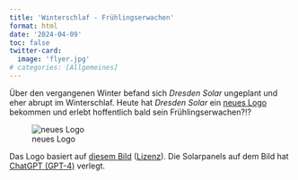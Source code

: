 ```yaml
---
title: 'Winterschlaf - Frühlingserwachen'
format: html
date: '2024-04-09'
toc: false
twitter-card:
  image: 'flyer.jpg'
# categories: [Allgemeines]
---
```


Über den vergangenen Winter befand sich *Dresden Solar* ungeplant und eher abrupt im Winterschlaf. Heute hat *Dresden Solar* ein [neues Logo](/images/chat_gpt_dresden_solar_small.jpeg) bekommen und erlebt hoffentlich bald sein Frühlingserwachen?!?

![neues Logo](/images/chat_gpt_dresden_solar_small.jpeg)

Das Logo basiert auf [diesem Bild](https://commons.wikimedia.org/w/index.php?title=File:100130_150006_Dresden_Frauenkirche_winter_blue_sky-2.jpg&oldid=740381310) ([Lizenz](https://creativecommons.org/licenses/by-sa/3.0/deed.en)). Die Solarpanels auf dem Bild hat [ChatGPT (GPT-4)](https://en.wikipedia.org/w/index.php?title=GPT-4&oldid=1217588934) verlegt.
